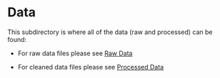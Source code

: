 # Data

This subdirectory is where all of the data (raw and processed) can be found: 

  * For raw data files please see [Raw Data](https://github.com/rasiimwe/Galaxy_Transcriptomics/tree/main/Data/Raw%20Data)

  * For cleaned data files please see [Processed Data](https://github.com/rasiimwe/Galaxy_Transcriptomics/tree/main/Data/Processed%20Data)
